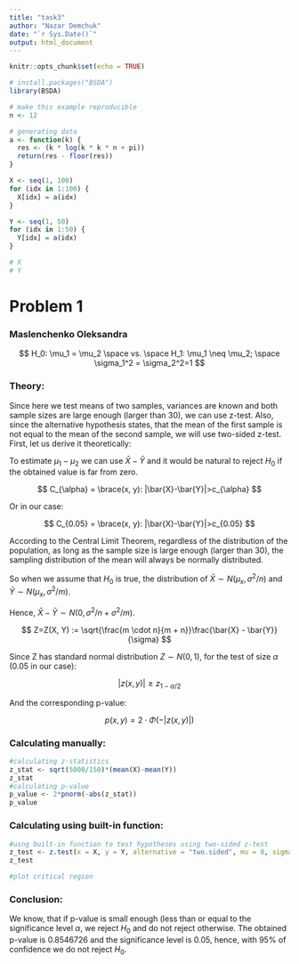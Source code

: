 ---
title: "task3"
author: "Nazar Demchuk"
date: "`r Sys.Date()`"
output: html_document
---

```{r setup, include=FALSE}
knitr::opts_chunk$set(echo = TRUE)
```

```{r}
# install.packages("BSDA")
library(BSDA)
```

```{r}
# make this example reproducible
n <- 12

# generating data
a <- function(k) {
  res <- (k * log(k * k * n + pi))
  return(res - floor(res))
}

X <- seq(1, 100)
for (idx in 1:100) {
  X[idx] = a(idx)
}

Y <- seq(1, 50)
for (idx in 1:50) {
  Y[idx] = a(idx)
}

# X
# Y
```

# Problem 1

### Maslenchenko Oleksandra

$$
H_0: \mu_1 = \mu_2 \space vs. \space H_1: \mu_1 \neq \mu_2; \space \sigma_1^2 = \sigma_2^2=1
$$

### Theory:

Since here we test means of two samples, variances are known and both sample sizes are large enough (larger than 30), we can use z-test. Also, since the alternative hypothesis states, that the mean of the first sample is not equal to the mean of the second sample, we will use two-sided z-test. First, let us derive it theoretically:

To estimate $\mu_1-\mu_2$ we can use $\bar{X}-\bar{Y}$ and it would be natural to reject $H_0$ if the obtained value is far from zero.

$$
C_{\alpha} = \brace(x, y): |\bar{X}-\bar{Y}|>c_{\alpha}
$$

Or in our case:

$$
C_{0.05} = \brace(x, y): |\bar{X}-\bar{Y}|>c_{0.05}
$$

According to the Central Limit Theorem, regardless of the distribution of the population, as long as the sample size is large enough (larger than 30), the sampling distribution of the mean will always be normally distributed.

So when we assume that $H_0$ is true, the distribution of $\bar{X} \sim N(\mu_x, \sigma^2/n)$ and $\bar{Y} \sim N(\mu_x, \sigma^2/m)$.

Hence, $\bar{X} - \bar{Y} \sim N(0, \sigma^2/n + \sigma^2/m)$.

$$
Z=Z(X, Y) := \sqrt{\frac{m \cdot n}{m + n}}\frac{\bar{X} - \bar{Y}}{\sigma}
$$

Since Z has standard normal distribution $Z \sim N(0, 1)$, for the test of size $\alpha$ (0.05 in our case):

$$
|z(x, y)| \geq z_{1-\alpha/2}
$$

And the corresponding p-value:

$$
p(x, y) = 2\cdot\Phi(-|z(x,y)|)
$$

### Calculating manually:

```{r}
#calculating z-statistics
z_stat <- sqrt(5000/150)*(mean(X)-mean(Y))
z_stat
#calculating p-value
p_value <- 2*pnorm(-abs(z_stat))
p_value

```

### Calculating using built-in function:

```{r}
#usng built-in function to test hypotheses using two-sided z-test
z_test <- z.test(x = X, y = Y, alternative = "two.sided", mu = 0, sigma.x = 1, sigma.y = 1, conf.level = 0.95)
z_test

#plot critical region

```

### Conclusion:

We know, that if p-value is small enough (less than or equal to the significance level $\alpha$, we reject $H_0$ and do not reject otherwise. The obtained p-value is 0.8546726 and the significance level is 0.05, hence, with 95% of confidence we do not reject $H_0$.
